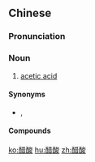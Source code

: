 ==Chinese==
{{zh-forms}}
{{wikipedia|lang=zh}}

===Pronunciation===
{{zh-pron
|m=cùsuān
|c=cou3 syun1
|cat=n
}}

===Noun===
{{zh-noun}}

# [[acetic acid]]

====Synonyms====
* {{zh-l|乙酸}}, {{zh-l|冰醋酸}}

====Compounds====
{{zh-der|醋酸乙酯|醋酸鹽}}

{{zh-cat|Organic compounds}}

[[ko:醋酸]]
[[hu:醋酸]]
[[zh:醋酸]]